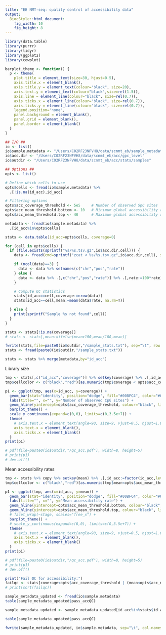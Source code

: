 ```yaml
---
title: "EB NMT-seq: quality control of accessibility data"
output: 
  BiocStyle::html_document: 
    fig_width: 10
    fig_height: 8
---
```


```r
library(data.table)
library(purrr)
library(tidyr)
library(ggplot2)
library(cowplot)
```


```r
barplot_theme <- function() {
  p <- theme(
    plot.title = element_text(size=30, hjust=0.5),
    axis.title.x = element_blank(),
    axis.title.y = element_text(colour="black", size=20),
    axis.text.y = element_text(colour="black",size=rel(1.5)),
    axis.line = element_line(colour="black", size=rel(0.7)),
    axis.ticks.x = element_line(colour="black", size=rel(0.7)),
    axis.ticks.y = element_line(colour="black", size=rel(0.7)),
    legend.position="none",
    panel.background = element_blank(),
    panel.grid = element_blank(),
    panel.border = element_blank()
  )
}
```

```r

## I/O ##
io <- list()
io$sample.metadata <- "/Users/C02RF23NFVH8/data/scnmt_eb/sample_metadata.txt"
io$acc.dir <- "/Users/C02RF23NFVH8/data/scnmt_eb/acc/gpc_level"
io$outdir <- "/Users/C02RF23NFVH8/data/scnmt_eb/acc/stats/samples"

## Options ##
opts <- list()

# Define which cells to use
opts$cells <- fread(io$sample.metadata) %>% 
  .[!is.na(id_acc),id_acc]

# Filtering options
opts$acc_coverage_threshold <- 5e5     # Number of observed GpC sites
opts$acc_mean_threshold.bottom <- 10   # Minimum global accessibility rate
opts$acc_mean_threshold.top <- 40      # Maximum global accessibility rate
```

<!-- Load sample metadata -->
```r
metadata <- fread(io$sample.metadata) %>%
  .[id_acc%in%opts$cells]
```

<!-- Load accessibility data and calculate coverage per sample -->
```r
stats <- data.table(id_acc=opts$cells, coverage=0)

for (cell in opts$cells) {
  if (file.exists(sprintf("%s/%s.tsv.gz",io$acc.dir,cell))) {
    data <- fread(cmd=sprintf("zcat < %s/%s.tsv.gz",io$acc.dir,cell), sep="\t", verbose=F, showProgress=F)

    if (ncol(data)==3) {
      data <- data %>% setnames(c("chr","pos","rate"))
    } else {
      data <- data %>% .[,c("chr","pos","rate")] %>% .[,rate:=100*rate]
    }

    # Compute QC statistics
    stats[id_acc==cell,coverage:=nrow(data)]
    stats[id_acc==cell,mean:=mean(data$rate, na.rm=T)]

  } else {
    print(sprintf("Sample %s not found",cell))
  }
}
```

```r
stats <- stats[!is.na(coverage)]
# stats <- stats[,mean:=ifelse(mean>100,mean/100,mean)]
```

<!-- Load pre-coomputed statistics -->
```r
fwrite(stats,file=paste0(io$outdir,"/sample_stats.txt"), sep="\t", row.names=F, col.names=T)
stats <- fread(paste0(io$outdir,"/sample_stats.txt"))
```

<!-- Merge cell stats with sample metadata -->
```r
stats <- stats %>% merge(metadata,by="id_acc")
```


<!-- Plot QC  -->

Library size
```r
tmp <- stats[,c("id_acc","coverage")] %>% setkey(coverage) %>% .[,id_acc:=factor(id_acc,levels=id_acc)]
tmp$cellcolor <- c("black","red")[as.numeric(tmp$coverage < opts$acc_coverage_threshold)+1]

p1 <- ggplot(tmp, aes(x=id_acc, y=coverage)) +
  geom_bar(stat="identity", position="dodge", fill="#00BFC4", color="#00BFC4") +
  labs(title="", x="", y="Number of observed CpG sites") +
  geom_hline(yintercept=opts$acc_coverage_threshold, colour="black", linetype="dashed") +
  barplot_theme() +
  scale_y_continuous(expand=c(0,0), limits=c(0,3.5e+7)) +
  theme(
    # axis.text.x = element_text(angle=90, size=9, vjust=0.5, hjust=1.0, color=tmp$cellcolor)
    axis.text.x = element_blank(),
    axis.ticks.x = element_blank()
  )
print(p1)

# pdf(file=paste0(io$outdir,"/qc_acc.pdf"), width=8, height=5)
# print(p1)
# dev.off()
```

Mean accessibility rates
```r
tmp <- stats %>% copy %>% setkey(mean) %>% .[,id_acc:=factor(id_acc,levels=id_acc)]
tmp$cellcolor <- c("black","red")[as.numeric(tmp$mean<opts$acc_mean_threshold.bottom | tmp$mean>opts$acc_mean_threshold.top)+1]

p1 <- ggplot(tmp, aes(x=id_acc, y=mean)) +
  geom_bar(stat="identity", position="dodge", fill="#00BFC4", color="#00BFC4") +
  labs(title="", x="", y="Mean accessibility rate") +
  geom_hline(yintercept=opts$acc_mean_threshold.bottom, colour="black", linetype="dashed") +
  geom_hline(yintercept=opts$acc_mean_threshold.top, colour="black", linetype="dashed") +
  # facet_wrap(~stage, scales="free_x") +
  barplot_theme() +
  # scale_y_continuous(expand=c(0,0), limits=c(0,3.5e+7)) +
  theme(
    # axis.text.x = element_text(angle=90, size=9, vjust=0.5, hjust=1.0, color=tmp$cellcolor)
    axis.text.x = element_blank(),
    axis.ticks.x = element_blank()
  )
print(p1)

# pdf(file=paste0(io$outdir,"/qc_acc.pdf"), width=8, height=5)
# print(p1)
# dev.off()
```

```r
print("Fail QC for accessibility:")
failqc <- stats[coverage<opts$acc_coverage_threshold | (mean<opts$acc_mean_threshold.bottom) | mean>opts$acc_mean_threshold.top,id_acc]
# print(sort(failqc))
```

<!-- Update sample metadata -->
```r
sample_metadata_updated <- fread(io$sample.metadata)
table(sample_metadata_updated$pass_accQC)

sample_metadata_updated <- sample_metadata_updated[id_acc%in%stats$id_acc, pass_accQC:=ifelse(id_acc%in%failqc,F,T)]

table(sample_metadata_updated$pass_accQC)

fwrite(sample_metadata_updated, io$sample.metadata, sep="\t", col.names=T, row.names=F, quote=F, na="NA")
```
